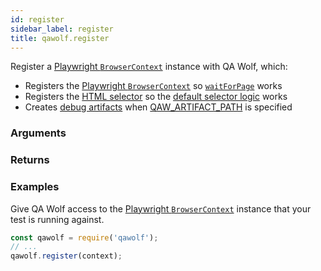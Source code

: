 ```yaml
---
id: register
sidebar_label: register
title: qawolf.register
---
```



<Syntax code="register(context)" />

Register a [Playwright `BrowserContext`](https://github.com/microsoft/playwright/blob/master/docs/api.md#class-browsercontext) instance with QA Wolf, which:

- Registers the [Playwright `BrowserContext`](https://github.com/microsoft/playwright/blob/master/docs/api.md#class-browsercontext) so [`waitForPage`](wait_for_page) works
- Registers the [HTML selector](https://github.com/qawolf/playwright-html-selector) so the [default selector logic](../../use_custom_selectors#default-selector-logic) works
- Creates [debug artifacts](../../run_tests_in_ci#debug) when [QAW_ARTIFACT_PATH](../environment_variables#qaw_artifact_path) is specified

### Arguments

<ArgumentRegister />

### Returns

<ReturnVoid />

### Examples

Give QA Wolf access to the [Playwright `BrowserContext`](https://github.com/microsoft/playwright/blob/master/docs/api.md#class-browsercontext) instance that your test is running against.

```js
const qawolf = require('qawolf');
// ...
qawolf.register(context);
```
